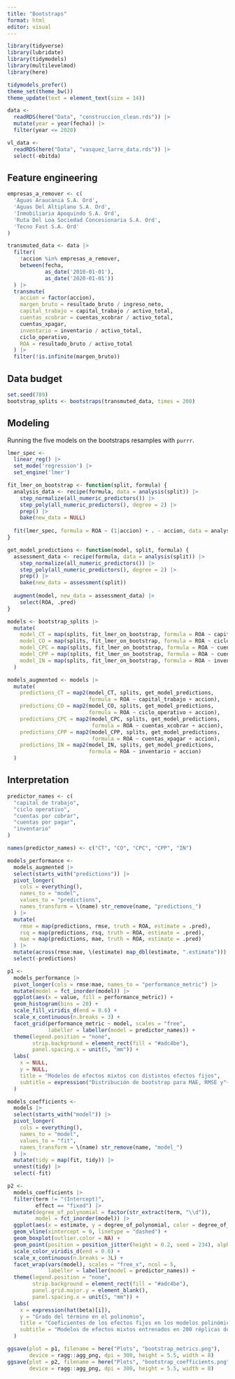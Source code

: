 ```yaml
---
title: "Bootstraps"
format: html
editor: visual
---
```


```r
library(tidyverse)
library(lubridate)
library(tidymodels)
library(multilevelmod)
library(here)

tidymodels_prefer()
theme_set(theme_bw())
theme_update(text = element_text(size = 14))

data <- 
  readRDS(here("Data", "construccion_clean.rds")) |> 
  mutate(year = year(fecha)) |> 
  filter(year <= 2020)

vl_data <- 
  readRDS(here("Data", "vasquez_larre_data.rds")) |> 
  select(-ebitda)
```

## Feature engineering

```r
empresas_a_remover <- c(
  'Aguas Araucania S.A. Ord',
  'Aguas Del Altiplano S.A. Ord',
  'Inmobiliaria Apoquindo S.A. Ord',
  'Ruta Del Loa Sociedad Concesionaria S.A. Ord',
  'Tecno Fast S.A. Ord'
)

transmuted_data <- data |>
  filter(
    !accion %in% empresas_a_remover,
    between(fecha, 
            as_date('2010-01-01'), 
            as_date('2020-01-01'))
  ) |> 
  transmute(
    accion = factor(accion),
    margen_bruto = resultado_bruto / ingreso_neto,
    capital_trabajo = capital_trabajo / activo_total,
    cuentas_xcobrar = cuentas_xcobrar / activo_total,
    cuentas_xpagar,
    inventario = inventario / activo_total,
    ciclo_operativo,
    ROA = resultado_bruto / activo_total
  ) |> 
  filter(!is.infinite(margen_bruto))
```

## Data budget

```r
set.seed(789)
bootstrap_splits <- bootstraps(transmuted_data, times = 200)
```

## Modeling

Running the five models on the bootstraps resamples with `purrr`.

```r
lmer_spec <- 
  linear_reg() |> 
  set_mode('regression') |> 
  set_engine('lmer')

fit_lmer_on_bootstrap <- function(split, formula) {
  analysis_data <- recipe(formula, data = analysis(split)) |> 
    step_normalize(all_numeric_predictors()) |> 
    step_poly(all_numeric_predictors(), degree = 2) |> 
    prep() |> 
    bake(new_data = NULL)
  
  fit(lmer_spec, formula = ROA ~ (1|accion) + . - accion, data = analysis_data)
}

get_model_predictions <- function(model, split, formula) {
  assessment_data <- recipe(formula, data = analysis(split)) |> 
    step_normalize(all_numeric_predictors()) |> 
    step_poly(all_numeric_predictors(), degree = 2) |> 
    prep() |> 
    bake(new_data = assessment(split))
  
  augment(model, new_data = assessment_data) |> 
    select(ROA, .pred)
}

models <- bootstrap_splits |> 
  mutate(
    model_CT = map(splits, fit_lmer_on_bootstrap, formula = ROA ~ capital_trabajo + accion),
    model_CO = map(splits, fit_lmer_on_bootstrap, formula = ROA ~ ciclo_operativo + accion),
    model_CPC = map(splits, fit_lmer_on_bootstrap, formula = ROA ~ cuentas_xcobrar + accion),
    model_CPP = map(splits, fit_lmer_on_bootstrap, formula = ROA ~ cuentas_xpagar + accion),
    model_IN = map(splits, fit_lmer_on_bootstrap, formula = ROA ~ inventario + accion)
  )

models_augmented <- models |> 
  mutate(
    predictions_CT = map2(model_CT, splits, get_model_predictions, 
                          formula = ROA ~ capital_trabajo + accion),
    predictions_CO = map2(model_CO, splits, get_model_predictions, 
                          formula = ROA ~ ciclo_operativo + accion),
    predictions_CPC = map2(model_CPC, splits, get_model_predictions, 
                           formula = ROA ~ cuentas_xcobrar + accion),
    predictions_CPP = map2(model_CPP, splits, get_model_predictions, 
                           formula = ROA ~ cuentas_xpagar + accion),
    predictions_IN = map2(model_IN, splits, get_model_predictions, 
                          formula = ROA ~ inventario + accion)
  ) 
```

## Interpretation

```r
predictor_names <- c(
  "capital de trabajo",
  "ciclo operativo",
  "cuentas por cobrar",
  "cuentas por pagar",
  "inventario"
)

names(predictor_names) <- c("CT", "CO", "CPC", "CPP", "IN")
```

```r
models_performance <- 
  models_augmented |> 
  select(starts_with("predictions")) |> 
  pivot_longer(
    cols = everything(),
    names_to = "model",
    values_to = "predictions",
    names_transform = \(name) str_remove(name, "predictions_")
  ) |> 
  mutate(
    rmse = map(predictions, rmse, truth = ROA, estimate = .pred),
    rsq = map(predictions, rsq, truth = ROA, estimate = .pred),
    mae = map(predictions, mae, truth = ROA, estimate = .pred)
  ) |> 
  mutate(across(rmse:mae, \(estimate) map_dbl(estimate, ".estimate"))) |> 
  select(-predictions)
```

```r
p1 <- 
  models_performance |> 
  pivot_longer(cols = rmse:mae, names_to = "performance_metric") |> 
  mutate(model = fct_inorder(model)) |> 
  ggplot(aes(x = value, fill = performance_metric)) +
  geom_histogram(bins = 20) +
  scale_fill_viridis_d(end = 0.6) +
  scale_x_continuous(n.breaks = 3) +
  facet_grid(performance_metric ~ model, scales = "free",
             labeller = labeller(model = predictor_names)) +
  theme(legend.position = "none",
        strip.background = element_rect(fill = "#adc4be"),
        panel.spacing.x = unit(5, "mm")) +
  labs(
    x = NULL,
    y = NULL,
    title = "Modelos de efectos mixtos con distintos efectos fijos",
    subtitle = expression("Distribución de bootstrap para MAE, RMSE y"~R^2)
  )
```

```r
models_coefficients <- 
  models |> 
  select(starts_with("model")) |> 
  pivot_longer(
    cols = everything(),
    names_to = "model",
    values_to = "fit",
    names_transform = \(name) str_remove(name, "model_")
  ) |> 
  mutate(tidy = map(fit, tidy)) |> 
  unnest(tidy) |> 
  select(-fit)
```

```r
p2 <- 
  models_coefficients |> 
  filter(term != "(Intercept)",
         effect == "fixed") |> 
  mutate(degree_of_polynomial = factor(str_extract(term, "\\d")),
         model = fct_inorder(model)) |> 
  ggplot(aes(x = estimate, y = degree_of_polynomial, color = degree_of_polynomial)) +
  geom_vline(xintercept = 0, linetype = "dashed") +
  geom_boxplot(outlier.color = NA) +
  geom_point(position = position_jitter(height = 0.2, seed = 234), alpha = 0.2) +
  scale_color_viridis_d(end = 0.6) +
  scale_x_continuous(n.breaks = 3L) +
  facet_wrap(vars(model), scales = "free_x", ncol = 5,
             labeller = labeller(model = predictor_names)) +
  theme(legend.position = "none",
        strip.background = element_rect(fill = "#adc4be"),
        panel.grid.major.y = element_blank(),
        panel.spacing.x = unit(5, "mm")) +
  labs(
    x = expression(hat(beta)[i]),
    y = "Grado del término en el polinomio",
    title = "Coeficientes de los efectos fijos en los modelos polinómicos",
    subtitle = "Modelos de efectos mixtos entrenados en 200 réplicas de bootstrap"
  ) 
```

```r
ggsave(plot = p1, filename = here("Plots", "bootstrap_metrics.png"),
       device = ragg::agg_png, dpi = 300, height = 5.5, width = 8)
ggsave(plot = p2, filename = here("Plots", "bootstrap_coefficients.png"),
       device = ragg::agg_png, dpi = 300, height = 5.5, width = 8)
```


























